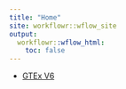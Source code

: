 ```yaml
---
title: "Home"
site: workflowr::wflow_site
output:
  workflowr::wflow_html:
    toc: false
---
```


* [GTEx V6](GTExV6.html)
